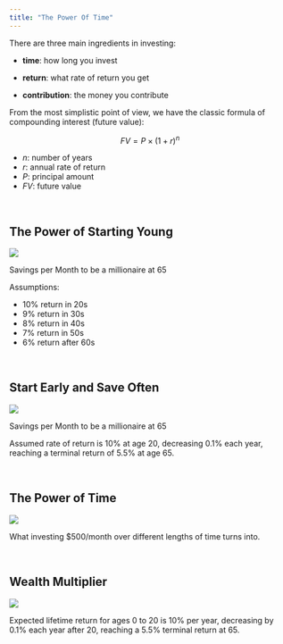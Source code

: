 ```yaml
---
title: "The Power Of Time"
---
```


There are three main ingredients in investing:

- __time__: how long you invest

- __return__: what rate of return you get

- __contribution__: the money you contribute

From the most simplistic point of view, we have the classic formula of 
compounding interest (future value):

$$
FV = P \times (1 + r)^n
$$

- $n$: number of years
- $r$: annual rate of return
- $P$: principal amount
- $FV$: future value

\

## The Power of Starting Young

![](images/mg-ep122019-power-starting-young.png)

Savings per Month to be a millionaire at 65

Assumptions:

- 10% return in 20s
- 9% return in 30s
- 8% return in 40s
- 7% return in 50s
- 6% return after 60s


\


## Start Early and Save Often

![](images/mg-ep072124-start-early-and-save-often.png)

Savings per Month to be a millionaire at 65

Assumed rate of return is 10% at age 20, decreasing 0.1% each year, reaching a terminal return of 5.5% at age 65.


\


## The Power of Time

![](images/mg-ep060421-power-of-time.png)

What investing $500/month over different lengths of time turns into.


\


## Wealth Multiplier

![](images/mg-wealth-multiplier.png)

Expected lifetime return for ages 0 to 20 is 10% per year, decreasing by 0.1% each year after 20, reaching a 5.5% terminal return at 65.

